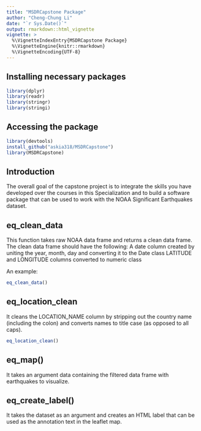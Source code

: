 ```yaml
---
title: "MSDRCapstone Package"
author: "Cheng-Chung Li"
date: "`r Sys.Date()`"
output: rmarkdown::html_vignette
vignette: >
  %\VignetteIndexEntry{MSDRCapstone Package}
  %\VignetteEngine{knitr::rmarkdown}
  %\VignetteEncoding{UTF-8}
---
```


## Installing necessary packages
```r
library(dplyr)
library(readr)
library(stringr)
library(stringi)
```

## Accessing the package
```r
library(devtools)
install_github("askia318/MSDRCapstone")
library(MSDRCapstone)
```

## Introduction 
The overall goal of the capstone project is to integrate the skills you have developed over the courses in this Specialization and to build a software package that can be used to work with the NOAA Significant Earthquakes dataset.

## eq_clean_data
This function takes raw NOAA data frame and returns a clean data frame. The clean data frame should have the following:
A date column created by uniting the year, month, day and converting it to the Date class
LATITUDE and LONGITUDE columns converted to numeric class

An example: 
```r
eq_clean_data()
```

## eq_location_clean
It cleans the LOCATION_NAME column by stripping out the country name (including the colon) and converts names to title case (as opposed to all caps).

```r
eq_location_clean()
```

## eq_map() 
It takes an argument data containing the filtered data frame with earthquakes to visualize. 

## eq_create_label() 
It takes the dataset as an argument and creates an HTML label that can be used as the annotation text in the leaflet map.
